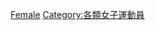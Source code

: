 {{Commons category|Female figure skaters}}

[[Category:花样滑冰运动员|Female]]
[[Category:各類女子運動員|Category:各類女子運動員]]
